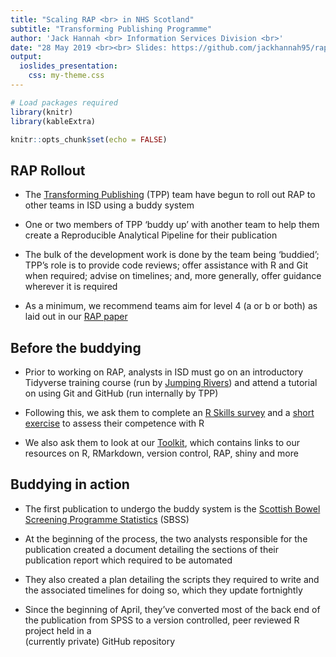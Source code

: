 ```yaml
---
title: "Scaling RAP <br> in NHS Scotland"
subtitle: "Transforming Publishing Programme"
author: 'Jack Hannah <br> Information Services Division <br>'
date: "28 May 2019 <br><br> Slides: https://github.com/jackhannah95/rap-champions/"
output:
  ioslides_presentation:
    css: my-theme.css
---
```


```r
# Load packages required
library(knitr)
library(kableExtra)

knitr::opts_chunk$set(echo = FALSE)

```

## RAP Rollout

- The [Transforming Publishing](https://www.isdscotland.org/Products-and-Services/Transforming-Publishing-Programme/) (TPP) team have begun to roll out RAP to other 
teams in ISD using a buddy system

- One or two members of TPP 'buddy up' with another team to help them create a 
Reproducible Analytical Pipeline for their publication

- The bulk of the development work is done by the team being 'buddied'; TPP's 
role is to provide code reviews; offer assistance with R and Git when required; 
advise on timelines; and, more generally, offer guidance wherever it is required

- As a minimum, we recommend teams aim for level 4 (a or b or both) as 
laid out in our [RAP paper](https://www.isdscotland.org/About-ISD/Methodologies/_docs/Reproducible_Analytical_Pipelines_paper_v1.4.pdf)


## Before the buddying

- Prior to working on RAP, analysts in ISD must go on an introductory Tidyverse 
training course (run by [Jumping Rivers](https://www.jumpingrivers.com/)) and 
attend a tutorial on using Git and GitHub (run internally by TPP)

- Following this, we ask them to complete an [R Skills survey](https://www.nsssurvey2.scot.nhs.uk/index.php?r=survey/index/sid/296986/lang/en) 
and a [short exercise](https://github.com/NHS-NSS-transforming-publications/R-exercise) 
to assess their competence with R

- We also ask them to look at our [Toolkit](https://github.com/NHS-NSS-transforming-publications/Toolkit), which 
contains links to our  resources on R, RMarkdown, version control, RAP, shiny 
and more


## Buddying in action

- The first publication to undergo the buddy system is the [Scottish Bowel Screening Programme Statistics](https://www.isdscotland.org/Health-Topics/Cancer/Publications/2018-08-07/2018-08-07-Bowel-Screening-Publication-Report.pdf?8727663756) (SBSS)

- At the beginning of the process, the two analysts responsible for the 
publication created a document detailing the sections of their publication 
report which required to be automated

- They also created a plan detailing the scripts they required to write and the 
associated timelines for doing so, which they update fortnightly

- Since the beginning of April, they've converted most of the back end of the 
publication from SPSS to a version controlled, peer reviewed R project held in a  
(currently private) GitHub repository
